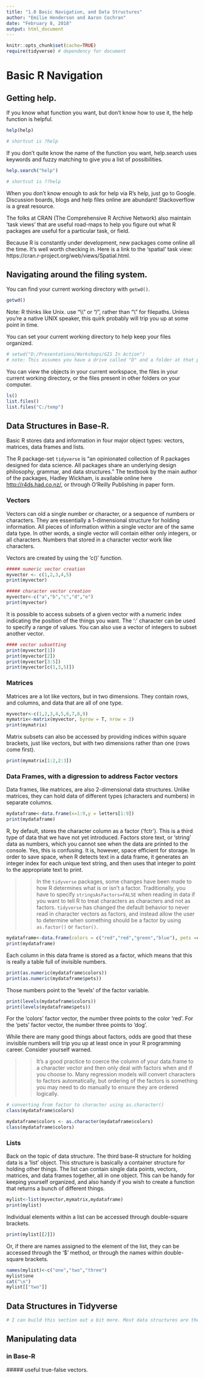 ---
title: "1.0 Basic Navigation, and Data Structures"
author: "Emilie Henderson and Aaron Cochran"
date: "February 8, 2018"
output: html_document
---


```{r setup, include=FALSE}
knitr::opts_chunk$set(cache=TRUE)
require(tidyverse) # dependency for document
```

# Basic R Navigation
## Getting help.

If you know what function you want, but  don't know how to use it, the help function is helpful.

```{r}
help(help)

# shortcut is ?help
```


If you don't quite know the name of the function you want, help.search uses keywords and fuzzy matching to give you a list of possibilities. 

```{r}
help.search("help")

# shortcut is ??help
```


When you don't know enough to ask for help via R's help, just go to Google.  Discussion boards, blogs and help files online are abundant! Stackoverflow is a great resource. 

The folks at CRAN (The Comprehensive R Archive Network) also maintain 'task views' that are useful road-maps to help you figure out what R packages are useful for a particular task, or field.

Because R is constantly under development, new packages come online all the time.  It's well worth checking in.  Here is a link to the 'spatial' task view: https://cran.r-project.org/web/views/Spatial.html.



## Navigating around the filing system.

You can find your current working directory with `getwd()`.

```{r}
getwd()
```

Note: R thinks like Unix.  use "\\\\" or "/", rather than "\\" for filepaths.  Unless you're a native UNIX speaker, this quirk probably will trip you up at some point in time.

You can set your current working directory to help keep your files organized. 

```{r}
# setwd("D:/Presentations/Workshops/GIS In Action") 
# note: This assumes you have a drive called "D" and a folder at that path. If you don't, this code chunk will fail. I commented out the code to allow it to run for me. - Aaron
```

You can view the objects in your current workspace, the files in your current working directory, or the files present in other folders on your computer. 

```{r}
ls()
list.files()
list.files("C:/temp")
```

## Data Structures in Base-R.
Basic R stores data and information in four major object types: vectors, matrices, data frames and lists.

The R package-set `tidyverse` is "an opinionated collection of R packages designed for data science. All packages share an underlying design philosophy, grammar, and data structures." The textbook by the main author of the packages, Hadley Wickham, is available online here <http://r4ds.had.co.nz/>, or through O'Reilly Publishing in paper form. 

### Vectors
Vectors can old a single number or character, or a sequence of numbers or characters.  They are essentially a 1-dimensional structure for holding information.  All pieces of information within a single vector are of the same data type.  In other words, a single vector will contain either only integers, or all characters.  Numbers that stored in a character vector work like characters.

Vectors are created by using the 'c()' function. 

```{r}
##### numeric vector creation
myvector <- c(1,2,3,4,5)
print(myvector)

##### character vector creation
myvector<-c("a","b","c","d","e")
print(myvector)
```


It is possible to access subsets of a given vector with a numeric index indicating the position of the things you want.  The ':' character can be used to specify a range of values.  You can also use a vector of integers to subset another vector.

```{r}
#### vector subsetting
print(myvector[1])
print(myvector[2])     
print(myvector[3:5])    
print(myvector[c(1,3,5)])   
```

### Matrices

Matrices are a lot like vectors, but in two dimensions.  They contain rows, and columns, and data that are all of one type. 

```{r}
myvector<-c(1,2,3,4,5,6,7,8,9)
mymatrix<-matrix(myvector, byrow = T, nrow = 3)
print(mymatrix)
```

Matrix subsets can also be accessed by providing indices within square brackets, just like vectors, but with two dimensions rather than one (rows come first).

```{r}
print(mymatrix[1:2,2:3])
```

### Data Frames, with a digression to address Factor vectors

Data frames, like matrices, are also 2-dimensional data structures.  Unlike matrices, they can hold data of different types (characters and numbers) in separate columns.


```{r}
mydataframe<-data.frame(x=1:9,y = letters[1:9])
print(mydataframe)
```

R, by default, stores the character column as a factor ('fctr'). This is a third type of data that we have not yet introduced.  Factors store text, or 'string' data as numbers, which you cannot see when the data are printed to the console. Yes, this is confusing.  It is, however, space efficient for storage.  In order to save space, when R detects text in a data frame, it generates an integer index for each unique text string, and then uses that integer to point to the appropriate text to print.

>> In the `tidyverse` packages, some changes have been made to how R determines what is or isn't a factor. Traditionally, you have to specify `stringsAsFactors=FALSE` when reading in data if you want to tell R to treat characters as characters and not as factors. `tidyverse` has changed the default behavior to never read in character vectors as factors, and instead allow the user to determine when something should be a factor by using `as.factor()` or `factor()`. 

```{r}
mydataframe<-data.frame(colors = c("red","red","green","blue"), pets =c("cat","dog","bird","dog"))
print(mydataframe)
```

Each column in this data frame is stored as a factor, which means that this is really a table full of invisible numbers.

```{r}
print(as.numeric(mydataframe$colors))
print(as.numeric(mydataframe$pets))
```
Those numbers point to the 'levels' of the factor variable.
```{r}
print(levels(mydataframe$colors))
print(levels(mydataframe$pets))
```
For the 'colors' factor vector, the number three points to the color 'red'.  For the 'pets' factor vector, the number three points to 'dog'.

While there are many good things about factors, odds are good that these invisible numbers will trip you up at least once in your R programming career.  Consider yourself warned.

>> It's a good practice to coerce the column of your data.frame to a character vector and then only deal with factors when and if you choose to. Many regression models will convert characters to factors automatically, but ordering of the factors is something you may need to do manually to ensure they are ordered logically. 

```{r}
# converting from factor to character using as.character()
class(mydataframe$colors)

mydataframe$colors <- as.character(mydataframe$colors)
class(mydataframe$colors)
```

### Lists

Back on the topic of data structure. The third base-R structure for holding data is a 'list' object.  This structure is basically a container structure for holding other things.  The list can contain single data points, vectors, matrices, and data frames together, all in one object.  This can be handy for keeping yourself organized, and also handy if you wish to create a function that returns a bunch of different things.

```{r}
mylist<-list(myvector,mymatrix,mydataframe)
print(mylist)
```

Individual elements within a list can be accessed through double-square brackets.

```{r}
print(mylist[[2]])
```

Or, if there are names assigned to the element of the list, they can be accessed through the '$' method, or through the names within double-square brackets.

```{r}
names(mylist)<-c("one","two","three")
mylist$one
cat("\n")
mylist[["two"]]
```
## Data Structures in Tidyverse

```{r}
# I can build this section out a bit more. Most data structures are the same but how they are evaluated by R changes under tidyverse. - Aaron. 
```


## Manipulating data
### in Base-R
  ##### useful true-false vectors.
  


